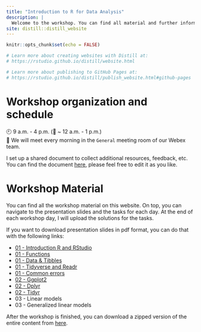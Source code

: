 ```yaml
---
title: "Introduction to R for Data Analysis"
description: |
  Welcome to the workshop. You can find all material and further information this website.
site: distill::distill_website
---
```


```r
knitr::opts_chunk$set(echo = FALSE)

# Learn more about creating websites with Distill at:
# https://rstudio.github.io/distill/website.html

# Learn more about publishing to GitHub Pages at:
# https://rstudio.github.io/distill/publish_website.html#github-pages

```

# Workshop organization and schedule

🕘 9 a.m. - 4 p.m. (🥪 ~ 12 a.m. - 1 p.m.)<br>
📍 We will meet every morning in the `General` meeting room of our Webex team.

I set up a shared document to collect additional resources, feedback, etc.
You can find the document [here](https://hackmd.io/@selinaZitrone/r12pL71C_/edit), please feel free to edit it as you like.


# Workshop Material

You can find all the workshop material on this website.
On top, you can navigate to the presentation slides and the tasks for each day.
At the end of each workshop day, I will upload the solutions for the tasks.

If you want to download presentation slides in pdf format, you can do that with the following links:

- <a href="./slides/01_01_Intro_RStudio_R.pdf" download> 01 - Introduction R and RStudio</a>
- <a href="./slides/01_02_Functions.pdf" download>01 - Functions</a>
- <a href="./slides/01_03_tibbles_short.pdf" download>01 - Data & Tibbles</a>
- <a href="./slides/01_04_readr.pdf" download>01 - Tidyverse and Readr</a>
- <a href="./slides/01_05_common_errors.pdf" download>01 - Common errors</a>
- <a href="./slides/02_01_tidyverse_ggplot.pdf" download>02 - Ggplot2</a>
- <a href="./slides/02_02_dplyr.pdf" download>02 - Dplyr</a>
- <a href="./slides/02_03_tidyr.pdf" download>02 - Tidyr</a>
- 03 - Linear models
- 03 - Generalized linear models

After the workshop is finished, you can download a zipped version of the entire content from [here](download_material_blank.html).
